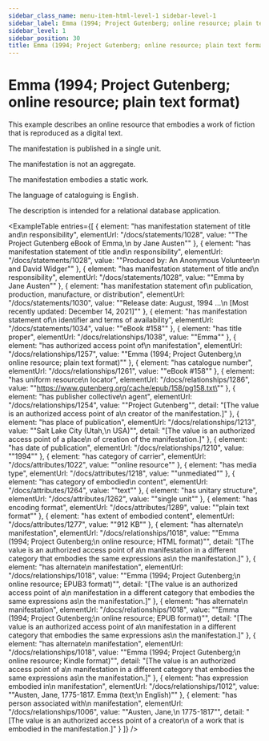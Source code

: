 ```yaml
---
sidebar_class_name: menu-item-html-level-1 sidebar-level-1
sidebar_label: Emma (1994; Project Gutenberg; online resource; plain text format)
sidebar_level: 1
sidebar_position: 30
title: Emma (1994; Project Gutenberg; online resource; plain text format)
---
```


# Emma (1994; Project Gutenberg; online resource; plain text format)

This example describes an online resource that embodies a work of fiction that is
              reproduced as a digital text.

The manifestation is published in a single unit.

The manifestation is not an aggregate.

The manifestation embodies a static work.

The language of cataloguing is English.

The description is intended for a relational database application.

<ExampleTable
  entries={[
    {
      element: "has manifestation statement of title and\n                    responsibility",
      elementUrl: "/docs/statements/1028",
      value: "\"The Project Gutenberg eBook of Emma,\n                  by Jane Austen\""
    },
    {
      element: "has manifestation statement of title and\n                    responsibility",
      elementUrl: "/docs/statements/1028",
      value: "\"Produced by: An Anonymous Volunteer\n                  and David Widger\""
    },
    {
      element: "has manifestation statement of title and\n                    responsibility",
      elementUrl: "/docs/statements/1028",
      value: "\"Emma by Jane Austen\""
    },
    {
      element: "has manifestation statement of\n                    publication, production, manufacture, or distribution",
      elementUrl: "/docs/statements/1030",
      value: "\"Release date: August, 1994 …\n                  [Most recently updated: December 14, 2021]\""
    },
    {
      element: "has manifestation statement of\n                    identifier and terms of availability",
      elementUrl: "/docs/statements/1034",
      value: "\"eBook #158\""
    },
    {
      element: "has title proper",
      elementUrl: "/docs/relationships/1038",
      value: "\"Emma\""
    },
    {
      element: "has authorized access point of\n                    manifestation",
      elementUrl: "/docs/relationships/1257",
      value: "\"Emma (1994; Project Gutenberg;\n                  online resource; plain text format)\""
    },
    {
      element: "has catalogue number",
      elementUrl: "/docs/relationships/1261",
      value: "\"eBook #158\""
    },
    {
      element: "has uniform resource\n                  locator",
      elementUrl: "/docs/relationships/1286",
      value: "\"https://www.gutenberg.org/cache/epub/158/pg158.txt\""
    },
    {
      element: "has publisher collective\n                    agent",
      elementUrl: "/docs/relationships/1254",
      value: "\"Project Gutenberg\"",
      detail: "[The value is an authorized access point of a\n                      creator of the manifestation.]"
    },
    {
      element: "has place of publication",
      elementUrl: "/docs/relationships/1213",
      value: "\"Salt Lake City (Utah,\n                    USA)\"",
      detail: "[The value is an authorized access point of a place\n                      of creation of the manifestation.]"
    },
    {
      element: "has date of publication",
      elementUrl: "/docs/relationships/1210",
      value: "\"1994\""
    },
    {
      element: "has category of carrier",
      elementUrl: "/docs/attributes/1022",
      value: "\"online resource\""
    },
    {
      element: "has media type",
      elementUrl: "/docs/attributes/1218",
      value: "\"unmediated\""
    },
    {
      element: "has category of embodied\n                  content",
      elementUrl: "/docs/attributes/1264",
      value: "\"text\""
    },
    {
      element: "has unitary structure",
      elementUrl: "/docs/attributes/1262",
      value: "\"single unit\""
    },
    {
      element: "has encoding format",
      elementUrl: "/docs/attributes/1289",
      value: "\"plain text format\""
    },
    {
      element: "has extent of embodied content",
      elementUrl: "/docs/attributes/1277",
      value: "\"912 KB\""
    },
    {
      element: "has alternate\n                    manifestation",
      elementUrl: "/docs/relationships/1018",
      value: "\"Emma (1994; Project Gutenberg;\n                    online resource; HTML format)\"",
      detail: "[The value is an authorized access point of a\n                      manifestation in a different category that embodies the same expressions as\n                      the manifestation.]"
    },
    {
      element: "has alternate\n                    manifestation",
      elementUrl: "/docs/relationships/1018",
      value: "\"Emma (1994; Project Gutenberg;\n                    online resource; EPUB3 format)\"",
      detail: "[The value is an authorized access point of a\n                      manifestation in a different category that embodies the same expressions as\n                      the manifestation.]"
    },
    {
      element: "has alternate\n                    manifestation",
      elementUrl: "/docs/relationships/1018",
      value: "\"Emma (1994; Project Gutenberg;\n                    online resource; EPUB format)\"",
      detail: "[The value is an authorized access point of a\n                      manifestation in a different category that embodies the same expressions as\n                      the manifestation.]"
    },
    {
      element: "has alternate\n                    manifestation",
      elementUrl: "/docs/relationships/1018",
      value: "\"Emma (1994; Project Gutenberg;\n                    online resource; Kindle format)\"",
      detail: "[The value is an authorized access point of a\n                      manifestation in a different category that embodies the same expressions as\n                      the manifestation.]"
    },
    {
      element: "has expression embodied in\n                    manifestation",
      elementUrl: "/docs/relationships/1012",
      value: "\"Austen, Jane, 1775-1817. Emma (text;\n                  English)\""
    },
    {
      element: "has person associated with\n                      manifestation",
      elementUrl: "/docs/relationships/1006",
      value: "\"Austen, Jane,\n                    1775-1817\"",
      detail: "[The value is an authorized access point of a creator\n                    of a work that is embodied in the manifestation.]"
    }
  ]}
/>
